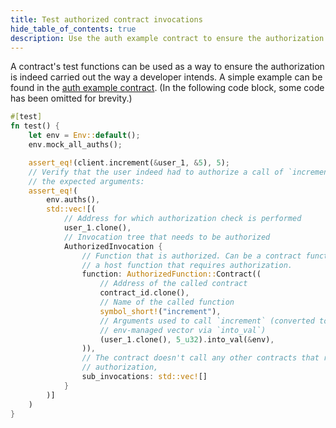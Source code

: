 ```yaml
---
title: Test authorized contract invocations
hide_table_of_contents: true
description: Use the auth example contract to ensure the authorization is carried out as expected.
---
```


A contract's test functions can be used as a way to ensure the authorization is indeed carried out the way a developer intends. A simple example can be found in the [auth example contract](../../example-contracts/auth.mdx). (In the following code block, some code has been omitted for brevity.)

```rust
#[test]
fn test() {
    let env = Env::default();
    env.mock_all_auths();

    assert_eq!(client.increment(&user_1, &5), 5);
    // Verify that the user indeed had to authorize a call of `increment` with
    // the expected arguments:
    assert_eq!(
        env.auths(),
        std::vec![(
            // Address for which authorization check is performed
            user_1.clone(),
            // Invocation tree that needs to be authorized
            AuthorizedInvocation {
                // Function that is authorized. Can be a contract function or
                // a host function that requires authorization.
                function: AuthorizedFunction::Contract((
                    // Address of the called contract
                    contract_id.clone(),
                    // Name of the called function
                    symbol_short!("increment"),
                    // Arguments used to call `increment` (converted to the
                    // env-managed vector via `into_val`)
                    (user_1.clone(), 5_u32).into_val(&env),
                )),
                // The contract doesn't call any other contracts that require
                // authorization,
                sub_invocations: std::vec![]
            }
        )]
    )
}
```
